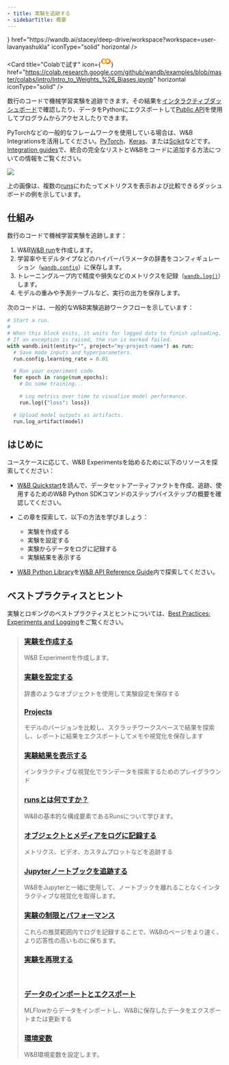 ```yaml
---
- title: 実験を追跡する
- sidebarTitle: 概要
---
```


<CardGroup cols={3}>
  <Card title="W&Bで試す" icon={<svg viewBox="0 0 40 40" width="35" height="35" aria-hidden="true" fill="none" class="sc-fAUdSK emcrcO"><g clip-path="url(#clip0_911_1404)"><path d="M11 11.125C10.137 11.125 9.43748 10.4254 9.43748 9.56246C9.43748 8.6995 10.137 7.99994 11 7.99994C11.863 7.99994 12.5625 8.6995 12.5625 9.56246C12.5625 10.4254 11.863 11.125 11 11.125Z" fill="#FAC13C"></path><path d="M11 18.3126C9.61929 18.3126 8.5 17.1933 8.5 15.8126C8.5 14.4318 9.61929 13.3126 11 13.3126C12.3807 13.3126 13.5 14.4318 13.5 15.8126C13.5 17.1933 12.3807 18.3126 11 18.3126Z" fill="#FAC13C"></path><path d="M11 30.8125C9.61929 30.8125 8.5 29.6932 8.5 28.3125C8.5 26.9318 9.61929 25.8125 11 25.8125C12.3807 25.8125 13.5 26.9318 13.5 28.3125C13.5 29.6932 12.3807 30.8125 11 30.8125Z" fill="#FAC13C"></path><path d="M9.43748 22.0627C9.43748 22.9256 10.137 23.6252 11 23.6252C11.863 23.6252 12.5625 22.9256 12.5625 22.0627C12.5625 21.1997 11.863 20.5001 11 20.5001C10.137 20.5001 9.43748 21.1997 9.43748 22.0627Z" fill="#FAC13C"></path><path d="M11 35.9605C10.137 35.9605 9.43748 35.261 9.43748 34.398C9.43748 33.5351 10.137 32.8355 11 32.8355C11.863 32.8355 12.5625 33.5351 12.5625 34.398C12.5625 35.261 11.863 35.9605 11 35.9605Z" fill="#FAC13C"></path><path d="M11 43.1481C9.61929 43.1481 8.5 42.0288 8.5 40.6481C8.5 39.2674 9.61929 38.1481 11 38.1481C12.3807 38.1481 13.5 39.2674 13.5 40.6481C13.5 42.0288 12.3807 43.1481 11 43.1481Z" fill="#FAC13C"></path><path d="M11 55.6481C9.61929 55.6481 8.5 54.5288 8.5 53.1481C8.5 51.7674 9.61929 50.6481 11 50.6481C12.3807 50.6481 13.5 51.7674 13.5 53.1481C13.5 54.5288 12.3807 55.6481 11 55.6481Z" fill="#FAC13C"></path><path d="M9.43748 46.8982C9.43748 47.7612 10.137 48.4607 11 48.4607C11.863 48.4607 12.5625 47.7612 12.5625 46.8982C12.5625 46.0353 11.863 45.3357 11 45.3357C10.137 45.3357 9.43748 46.0353 9.43748 46.8982Z" fill="#FAC13C"></path><path d="M18.4375 -13.4375C18.4375 -12.5745 19.1371 -11.875 20 -11.875C20.863 -11.875 21.5625 -12.5745 21.5625 -13.4375C21.5625 -14.3004 20.863 -15 20 -15C19.1371 -15 18.4375 -14.3004 18.4375 -13.4375Z" fill="#FAC13C"></path><path d="M18.4375 -7.18739C18.4375 -6.32443 19.1371 -5.62486 20 -5.62486C20.863 -5.62486 21.5625 -6.32443 21.5625 -7.18739C21.5625 -8.05034 20.863 -8.74991 20 -8.74991C19.1371 -8.74991 18.4375 -8.05034 18.4375 -7.18739Z" fill="#FAC13C"></path><path d="M20 1.5625C18.6193 1.5625 17.5 0.443219 17.5 -0.937492C17.5 -2.3182 18.6193 -3.43749 20 -3.43749C21.3807 -3.43749 22.5 -2.3182 22.5 -0.937492C22.5 0.443219 21.3807 1.5625 20 1.5625Z" fill="#FAC13C"></path><path d="M18.4375 5.31262C18.4375 6.17558 19.1371 6.87514 20 6.87514C20.863 6.87514 21.5625 6.17558 21.5625 5.31262C21.5625 4.44967 20.863 3.7501 20 3.7501C19.1371 3.7501 18.4375 4.44967 18.4375 5.31262Z" fill="#FAC13C"></path><path d="M18.4375 11.3351C18.4375 12.198 19.1371 12.8976 20 12.8976C20.863 12.8976 21.5625 12.198 21.5625 11.3351C21.5625 10.4721 20.863 9.77255 20 9.77255C19.1371 9.77255 18.4375 10.4721 18.4375 11.3351Z" fill="#FAC13C"></path><path d="M18.4375 17.5852C18.4375 18.4481 19.1371 19.1477 20 19.1477C20.863 19.1477 21.5625 18.4481 21.5625 17.5852C21.5625 16.7222 20.863 16.0226 20 16.0226C19.1371 16.0226 18.4375 16.7222 18.4375 17.5852Z" fill="#FAC13C"></path><path d="M20 26.3351C18.6193 26.3351 17.5 25.2158 17.5 23.8351C17.5 22.4543 18.6193 21.3351 20 21.3351C21.3807 21.3351 22.5 22.4543 22.5 23.8351C22.5 25.2158 21.3807 26.3351 20 26.3351Z" fill="#FAC13C"></path><path d="M18.4375 30.0852C18.4375 30.9481 19.1371 31.6477 20 31.6477C20.863 31.6477 21.5625 30.9481 21.5625 30.0852C21.5625 29.2222 20.863 28.5227 20 28.5227C19.1371 28.5227 18.4375 29.2222 18.4375 30.0852Z" fill="#FAC13C"></path><path d="M27.4375 9.56252C27.4375 10.4255 28.1371 11.125 29 11.125C29.863 11.125 30.5626 10.4255 30.5626 9.56252C30.5626 8.69956 29.863 8 29 8C28.1371 8 27.4375 8.69956 27.4375 9.56252Z" fill="#FAC13C"></path><path d="M29 18.3126C27.6193 18.3126 26.5 17.1933 26.5 15.8126C26.5 14.4319 27.6193 13.3126 29 13.3126C30.3807 13.3126 31.5 14.4319 31.5 15.8126C31.5 17.1933 30.3807 18.3126 29 18.3126Z" fill="#FAC13C"></path><path d="M27.4375 22.0627C27.4375 22.9257 28.1371 23.6252 29 23.6252C29.863 23.6252 30.5626 22.9257 30.5626 22.0627C30.5626 21.1998 29.863 20.5002 29 20.5002C28.1371 20.5002 27.4375 21.1998 27.4375 22.0627Z" fill="#FAC13C"></path><path d="M27.4375 28.3126C27.4375 29.1756 28.1371 29.8751 29 29.8751C29.863 29.8751 30.5626 29.1756 30.5626 28.3126C30.5626 27.4496 29.863 26.7501 29 26.7501C28.1371 26.7501 27.4375 27.4496 27.4375 28.3126Z" fill="#FAC13C"></path><path d="M27.4375 34.0741C27.4375 34.937 28.1371 35.6366 29 35.6366C29.863 35.6366 30.5626 34.937 30.5626 34.0741C30.5626 33.2111 29.863 32.5116 29 32.5116C28.1371 32.5116 27.4375 33.2111 27.4375 34.0741Z" fill="#FAC13C"></path><path d="M29 42.8242C27.6193 42.8242 26.5 41.7049 26.5 40.3242C26.5 38.9435 27.6193 37.8242 29 37.8242C30.3807 37.8242 31.5 38.9435 31.5 40.3242C31.5 41.7049 30.3807 42.8242 29 42.8242Z" fill="#FAC13C"></path><path d="M27.4375 46.5743C27.4375 47.4372 28.1371 48.1368 29 48.1368C29.863 48.1368 30.5626 47.4372 30.5626 46.5743C30.5626 45.7113 29.863 45.0118 29 45.0118C28.1371 45.0118 27.4375 45.7113 27.4375 46.5743Z" fill="#FAC13C"></path><path d="M27.4375 52.8242C27.4375 53.6871 28.1371 54.3867 29 54.3867C29.863 54.3867 30.5626 53.6871 30.5626 52.8242C30.5626 51.9612 29.863 51.2616 29 51.2616C28.1371 51.2616 27.4375 51.9612 27.4375 52.8242Z" fill="#FAC13C"></path></g><defs><clipPath id="clip0_911_1404"><rect width="24" height="24" fill="white" transform="translate(8 8)"></rect></clipPath></defs></svg>} href="https://wandb.ai/stacey/deep-drive/workspace?workspace=user-lavanyashukla" iconType="solid" horizontal />

  <Card title="Colabで試す" icon={<svg viewBox="0 0 24 24" width="24" height="24" aria-hidden="true" fill="none" class="sc-dntaoT fLPWGM"><path d="M5.06541 9.08411L2.88146 6.89087C1.67664 8.09827 1 9.7343 1 11.44C1 13.1457 1.67664 14.7817 2.88146 15.9891L5.0747 13.7959C4.44978 13.1717 4.09786 12.3252 4.09612 11.4419C4.09438 10.5587 4.44295 9.71076 5.06541 9.08411Z" fill="#E8710A"></path><path d="M2.88146 6.89071L5.06541 9.08395C5.37527 8.77373 5.74324 8.52763 6.14827 8.35972C6.55331 8.1918 6.98747 8.10538 7.42594 8.10538C7.8644 8.10538 8.29856 8.1918 8.7036 8.35972C9.10864 8.52763 9.4766 8.77373 9.78646 9.08395L11.3756 6.36098L11.2827 6.28663C10.0431 5.36184 8.51219 4.91398 6.96964 5.02489C5.42709 5.13581 3.97596 5.79809 2.88146 6.89071Z" fill="#F9AB00"></path><path d="M11.3849 16.5187L9.78646 13.8051C9.4766 14.1153 9.10864 14.3614 8.7036 14.5293C8.29856 14.6972 7.8644 14.7836 7.42594 14.7836C6.98747 14.7836 6.55331 14.6972 6.14827 14.5293C5.74324 14.3614 5.37527 14.1153 5.06541 13.8051L2.88146 15.9983C3.97378 17.0812 5.41759 17.7374 6.95171 17.8482C8.48582 17.959 10.0089 17.517 11.2455 16.6024L11.3478 16.5187" fill="#F9AB00"></path><path d="M11.9983 6.89075C10.7935 8.09815 10.1168 9.73418 10.1168 11.4399C10.1168 13.1456 10.7935 14.7816 11.9983 15.989L14.1915 13.7958C13.5655 13.1697 13.2138 12.3206 13.2138 11.4352C13.2138 10.5499 13.5655 9.70075 14.1915 9.0747C14.8176 8.44865 15.6667 8.09694 16.5521 8.09694C17.4374 8.09694 18.2865 8.44865 18.9126 9.0747L21.1151 6.89075C20.5169 6.29138 19.8064 5.81588 19.0242 5.49144C18.242 5.167 17.4035 5 16.5567 5C15.7099 5 14.8714 5.167 14.0892 5.49144C13.307 5.81588 12.5965 6.29138 11.9983 6.89075Z" fill="#F9AB00"></path><path d="M21.1151 6.89087L18.9312 9.08411C19.5572 9.71016 19.9089 10.5593 19.9089 11.4446C19.9089 12.33 19.5572 13.1791 18.9312 13.8052C18.3051 14.4312 17.456 14.7829 16.5706 14.7829C15.6853 14.7829 14.8362 14.4312 14.2101 13.8052L11.9983 15.9984C13.206 17.2074 14.8446 17.8871 16.5534 17.8879C17.3996 17.8884 18.2375 17.7221 19.0194 17.3987C19.8013 17.0753 20.5119 16.6011 21.1105 16.0031C21.7091 15.405 22.1841 14.695 22.5083 13.9134C22.8325 13.1318 22.9996 12.2941 23 11.4479C23.0004 10.6018 22.8342 9.76384 22.5108 8.98194C22.1874 8.20003 21.7131 7.48949 21.1151 6.89087Z" fill="#E8710A"></path></svg>} href="https://colab.research.google.com/github/wandb/examples/blob/master/colabs/intro/Intro_to_Weights_%26_Biases.ipynb" horizontal iconType="solid" />
</CardGroup>

数行のコードで機械学習実験を追跡できます。その結果を[インタラクティブダッシュボード](/guides/track/workspaces)で確認したり、データをPythonにエクスポートして[Public API](/ref/python/public-api/)を使用してプログラムからアクセスしたりできます。

PyTorchなどの一般的なフレームワークを使用している場合は、W\&B Integrationsを活用してください。[PyTorch](/guides/integrations/pytorch)、[Keras](/guides/integrations/keras)、または[Scikit](/guides/integrations/scikit)などです。[Integration guides](/ja/guides/integrations)で、統合の完全なリストとW\&Bをコードに追加する方法についての情報をご覧ください。

<Frame>
  <img src="/images/guides/assets/images/experiments_landing_page-7294ae5ae2d104813fef047b5f09742f.png" />
</Frame>

上の画像は、複数の[runs](/guides/runs)にわたってメトリクスを表示および比較できるダッシュボードの例を示しています。

## 仕組み

数行のコードで機械学習実験を追跡します：

1. W\&B[W\&B run](/guides/runs)を作成します。
2. 学習率やモデルタイプなどのハイパーパラメータの辞書をコンフィギュレーション（[`wandb.config`](/guides/track/config)）に保存します。
3. トレーニングループ内で精度や損失などのメトリクスを記録（[`wandb.log()`](/guides/track/log)）します。
4. モデルの重みや予測テーブルなど、実行の出力を保存します。

次のコードは、一般的なW\&B実験追跡ワークフローを示しています：

```python
# Start a run.
#
# When this block exits, it waits for logged data to finish uploading.
# If an exception is raised, the run is marked failed.
with wandb.init(entity="", project="my-project-name") as run:
  # Save mode inputs and hyperparameters.
  run.config.learning_rate = 0.01

  # Run your experiment code.
  for epoch in range(num_epochs):
    # Do some training...

    # Log metrics over time to visualize model performance.
    run.log({"loss": loss})

  # Upload model outputs as artifacts.
  run.log_artifact(model)
```

## はじめに

ユースケースに応じて、W\&B Experimentsを始めるために以下のリソースを探索してください：

* [W\&B Quickstart](/quickstart)を読んで、データセットアーティファクトを作成、追跡、使用するためのW\&B Python SDKコマンドのステップバイステップの概要を確認してください。

* この章を探索して、以下の方法を学びましょう：

  * 実験を作成する
  * 実験を設定する
  * 実験からデータをログに記録する
  * 実験結果を表示する

* [W\&B Python Library](/ref/python/)を[W\&B API Reference Guide](/ref/)内で探索してください。

## ベストプラクティスとヒント

実験とロギングのベストプラクティスとヒントについては、[Best Practices: Experiments and Logging](https://wandb.ai/wandb/pytorch-lightning-e2e/reports/W-B-Best-Practices-Guide--VmlldzozNTU1ODY1#w\&b-experiments-and-logging)をご覧ください。

> ### [実験を作成する](/ja/guides/track/launch)
>
> W\&B Experimentを作成します。
>
> ### [実験を設定する](/guides/track/config/)
>
> 辞書のようなオブジェクトを使用して実験設定を保存する
>
> ### [Projects](/guides/track/project-page/)
>
> モデルのバージョンを比較し、スクラッチワークスペースで結果を探索し、レポートに結果をエクスポートしてメモや視覚化を保存します
>
> ### [実験結果を表示する](/guides/track/workspaces/)
>
> インタラクティブな視覚化でランデータを探索するためのプレイグラウンド
>
> ### [runsとは何ですか？](/guides/runs/)
>
> W\&Bの基本的な構成要素であるRunsについて学びます。
>
> ### [オブジェクトとメディアをログに記録する](/guides/track/log/)
>
> メトリクス、ビデオ、カスタムプロットなどを追跡する
>
> ### [Jupyterノートブックを追跡する](/guides/track/jupyter/)
>
> W\&BをJupyterと一緒に使用して、ノートブックを離れることなくインタラクティブな視覚化を取得します。
>
> ### [実験の制限とパフォーマンス](/guides/track/limits/)
>
> これらの推奨範囲内でログを記録することで、W\&Bのページをより速く、より応答性の高いものに保ちます。
>
> ### [実験を再現する](/guides/track/reproduce_experiments/)
>
>  
>
> ### [データのインポートとエクスポート](/guides/track/public-api-guide/)
>
> MLFlowからデータをインポートし、W\&Bに保存したデータをエクスポートまたは更新する
>
> ### [環境変数](/guides/track/environment-variables/)
>
> W\&B環境変数を設定します。
